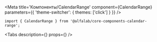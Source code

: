 

<Meta
    title='Компоненты/CalendarRange'
    component={CalendarRange}
    parameters={{ 'theme-switcher': { themes: ['click'] } }}
/>

<!-- Canvas -->

<Story name='CalendarRange'>
    <CalendarRange
        calendarPosition={select('calendarPosition', ['static', 'popover'], 'static')}
    />
</Story>

<!-- Docs -->

<ComponentHeader
    name='CalendarRange'
    version={version}
    package='@alfalab/core-components-calendar-range'
    stage={1}
    design='https://www.figma.com/file/hqSP3L6qu8UcL3sf18Su1M/Web-Components?node-id=13931%3A20767'
/>

```tsx
import { CalendarRange } from '@alfalab/core-components-calendar-range';
```

<Tabs
    description={<Description />}
    props={<Props of={CalendarRange} />}
/>
